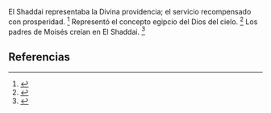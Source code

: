 El Shaddai representaba la Divina providencia; el servicio recompensado con prosperidad. <ref>{{lib|LU|96|1|5-6}}</ref> Representó el concepto egipcio del Dios del cielo. <ref>{{lib|LU|142|3|5}}</ref> Los padres de Moisés creían en El Shaddai. <ref>{{lib|LU|96|4|2}}</ref> 

== Referencias ==
<references />
